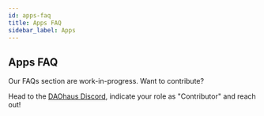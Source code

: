 ```yaml
---
id: apps-faq
title: Apps FAQ
sidebar_label: Apps
---
```


## Apps FAQ

Our FAQs section are work-in-progress. Want to contribute? 

Head to the [DAOhaus Discord](https://discord.gg/bUd7HqMx), indicate your role as "Contributor" and reach out! 